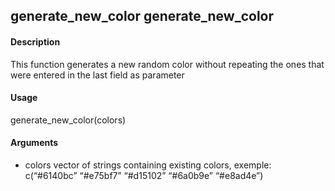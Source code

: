 ## generate_new_color generate_new_color

#### Description
This function generates a new random color without repeating the ones that were entered in the last field as parameter

#### Usage
generate_new_color(colors)

#### Arguments
* colors vector of strings containing existing colors, exemple: c("#6140bc" "#e75bf7"
"#d15102" "#6a0b9e" "#e8ad4e")
